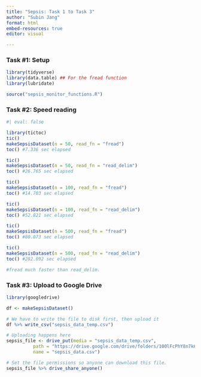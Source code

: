 ```yaml
---
title: "Sepsis: Task 1 to Task 3"
author: "Subin Jang"
format: html
embed-resources: true
editor: visual

---
```


### Task #1: Setup

```r
library(tidyverse)
library(data.table) ## For the fread function
library(lubridate)

source("sepsis_monitor_functions.R")
```

### **Task #2: Speed reading**

```r
#| eval: false

library(tictoc)
tic()
makeSepsisDataset(n = 50, read_fn = "fread")
toc() #7.336 sec elapsed

tic()
makeSepsisDataset(n = 50, read_fn = "read_delim")
toc() #26.765 sec elapsed

tic()
makeSepsisDataset(n = 100, read_fn = "fread")
toc() #14.703 sec elapsed

tic()
makeSepsisDataset(n = 100, read_fn = "read_delim")
toc() #52.821 sec elapsed

tic()
makeSepsisDataset(n = 500, read_fn = "fread")
toc() #80.073 sec elapsed

tic()
makeSepsisDataset(n = 500, read_fn = "read_delim")
toc() #282.092 sec elapsed

#fread much faster than read_delim. 
```

### **Task #3: Upload to Google Drive**

```r
library(googledrive)

df <- makeSepsisDataset()

# We have to write the file to disk first, then upload it
df %>% write_csv("sepsis_data_temp.csv")

# Uploading happens here
sepsis_file <- drive_put(media = "sepsis_data_temp.csv", 
          path = "https://drive.google.com/drive/folders/100lFcPhY8n7k6gis7rr1g4U9jANA-3Em",
          name = "sepsis_data.csv")

# Set the file permissions so anyone can download this file.
sepsis_file %>% drive_share_anyone()
```


